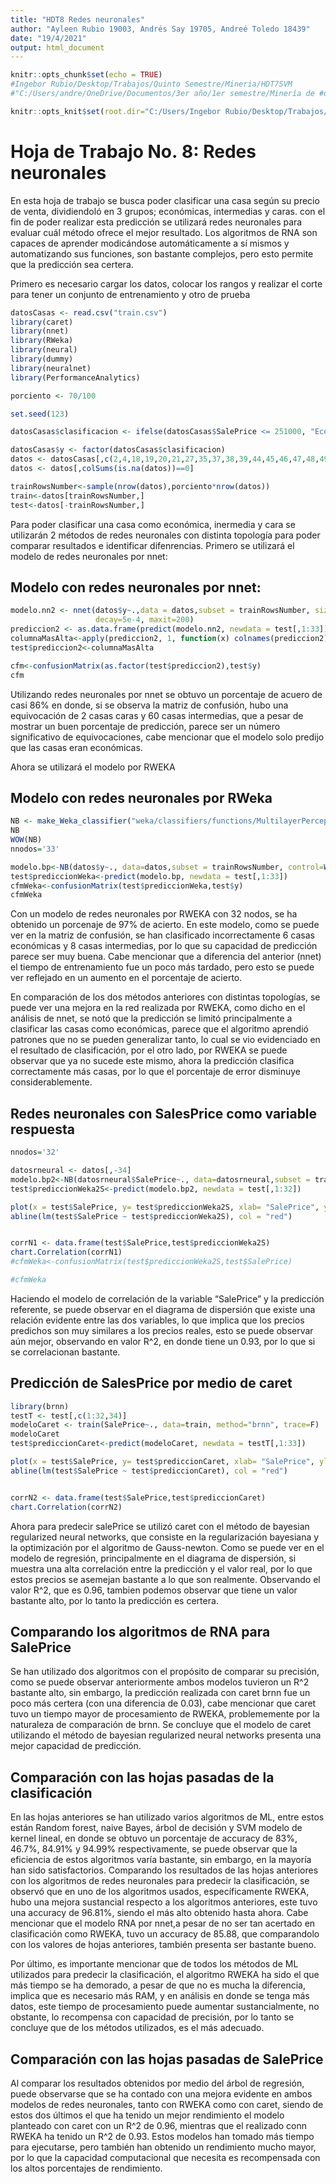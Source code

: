 ```yaml
---
title: "HDT8 Redes neuronales"
author: "Ayleen Rubio 19003, Andrés Say 19705, Andreé Toledo 18439"
date: "19/4/2021"
output: html_document
---
```


```r
knitr::opts_chunk$set(echo = TRUE)
#Ingebor Rubio/Desktop/Trabajos/Quinto Semestre/Mineria/HDT7SVM
#"C:/Users/andre/OneDrive/Documentos/3er año/1er semestre/Minería de #datos/HDT8-Redes-neuronales"

knitr::opts_knit$set(root.dir="C:/Users/Ingebor Rubio/Desktop/Trabajos/Quinto Semestre/Mineria/HDT8-Redes-neuronales")
```


# Hoja de Trabajo No. 8: Redes neuronales

En esta hoja de trabajo se busca poder clasificar una casa según su precio de venta, dividiendoló en 3 grupos; económicas, intermedias y caras. con el fin de poder realizar esta predicción se utilizará redes neuronales para evaluar cuál método ofrece el mejor resultado. Los algoritmos de RNA son capaces de aprender modicándose automáticamente a sí mismos y automatizando sus funciones, son bastante complejos, pero esto permite que la predicción sea certera.

Primero es necesario cargar los datos, colocar los rangos y realizar el corte para tener un conjunto de entrenamiento y otro de prueba

```r
datosCasas <- read.csv("train.csv")
library(caret)
library(nnet)
library(RWeka)
library(neural)
library(dummy)
library(neuralnet)
library(PerformanceAnalytics)

porciento <- 70/100

set.seed(123)

datosCasas$clasificacion <- ifelse(datosCasas$SalePrice <= 251000, "Economicas", ifelse(datosCasas$SalePrice <= 538000, "Intermedias", ifelse(datosCasas$SalePrice <= 755000, "Caras")))

datosCasas$y <- factor(datosCasas$clasificacion)
datos <- datosCasas[,c(2,4,18,19,20,21,27,35,37,38,39,44,45,46,47,48,49,50,51,52,53,55,57,60,62,63,67,68,69,70,71,72,76,77,78,81,83)]
datos <- datos[,colSums(is.na(datos))==0]

trainRowsNumber<-sample(nrow(datos),porciento*nrow(datos))
train<-datos[trainRowsNumber,]
test<-datos[-trainRowsNumber,]
```

Para poder clasificar una casa como económica, inermedia y cara se utilizarán 2 métodos de redes neuronales con distinta topología para poder comparar resultados e identificar difenrencias.
Primero se utilizará el modelo de redes neuronales por nnet:

## Modelo con redes neuronales por nnet:

```r


modelo.nn2 <- nnet(datos$y~.,data = datos,subset = trainRowsNumber, size=2, rang=0.1,
                   decay=5e-4, maxit=200) 
prediccion2 <- as.data.frame(predict(modelo.nn2, newdata = test[,1:33]))
columnaMasAlta<-apply(prediccion2, 1, function(x) colnames(prediccion2)[which.max(x)])
test$prediccion2<-columnaMasAlta 

cfm<-confusionMatrix(as.factor(test$prediccion2),test$y)
cfm
```

Utilizando redes neuronales por nnet se obtuvo un porcentaje de acuero de casi 86% en donde, si se observa la matriz de confusión, hubo una equivocación de 2 casas caras y 60 casas intermedias, que a pesar de mostrar un buen porcentaje de predicción, parece ser un número significativo de equivocaciones, cabe mencionar que el modelo solo predijo que las casas eran económicas.

Ahora se utilizará el modelo por RWEKA

## Modelo con redes neuronales por RWeka

```r
NB <- make_Weka_classifier("weka/classifiers/functions/MultilayerPerceptron")
NB 
WOW(NB)
nnodos='33'

modelo.bp<-NB(datos$y~., data=datos,subset = trainRowsNumber, control=Weka_control(H=nnodos, N=1000, G=TRUE), options=NULL)
test$prediccionWeka<-predict(modelo.bp, newdata = test[,1:33])
cfmWeka<-confusionMatrix(test$prediccionWeka,test$y)
cfmWeka
```

Con un modelo de redes neuronales por RWEKA con 32 nodos, se ha obtenido un porcenaje de 97% de acierto. En este modelo, como se puede ver en la matriz de confusión, se han clasificado incorrectamente 6 casas económicas y 8 casas intermedias, por lo que su capacidad de predicción parece ser muy buena. Cabe mencionar que a diferencia del anterior (nnet) el tiempo de entrenamiento fue un poco más tardado, pero esto se puede ver reflejado en un aumento en el porcentaje de acierto.

En comparación de los dos métodos anteriores con distintas topologías, se puede ver una mejora en la red realizada por RWEKA, como dicho en el análisis de nnet, se notó que la predicción se limitó principalmente a clasificar las casas como económicas, parece que el algoritmo aprendió patrones que no se pueden generalizar tanto, lo cual se vio evidenciado en el resultado de clasificación, por el otro lado, por RWEKA se puede observar que ya no sucede este mismo, ahora la predicción clasifica correctamente más casas, por lo que el porcentaje de error disminuye considerablemente.

## Redes neuronales con SalesPrice como variable respuesta

```r

nnodos='32'

datosrneural <- datos[,-34]
modelo.bp2<-NB(datosrneural$SalePrice~., data=datosrneural,subset = trainRowsNumber, control=Weka_control(H=nnodos, N=1000, G=TRUE), options=NULL)
test$prediccionWeka2S<-predict(modelo.bp2, newdata = test[,1:32])

plot(x = test$SalePrice, y= test$prediccionWeka2S, xlab= "SalePrice", ylab= "Prediccion", main = "SalePrice vs predicción")
abline(lm(test$SalePrice ~ test$prediccionWeka2S), col = "red")


corrN1 <- data.frame(test$SalePrice,test$prediccionWeka2S)
chart.Correlation(corrN1)
#cfmWeka<-confusionMatrix(test$prediccionWeka2S,test$SalePrice)

#cfmWeka
```

Haciendo el modelo de correlación de la variable "SalePrice" y la predicción referente, se puede observar en el diagrama de dispersión que existe una relación evidente entre las dos variables, lo que implica que los precios predichos son muy similares a los precios reales, esto se puede observar aún mejor, observando en valor R^2, en donde tiene un 0.93, por lo que si se correlacionan bastante.

## Predicción de SalesPrice por medio de caret

```r
library(brnn)
testT <- test[,c(1:32,34)]
modeloCaret <- train(SalePrice~., data=train, method="brnn", trace=F)
modeloCaret
test$prediccionCaret<-predict(modeloCaret, newdata = testT[,1:33])

plot(x = test$SalePrice, y= test$prediccionCaret, xlab= "SalePrice", ylab= "Prediccion", main = "SalePrice vs predicción")
abline(lm(test$SalePrice ~ test$prediccionCaret), col = "red")


corrN2 <- data.frame(test$SalePrice,test$prediccionCaret)
chart.Correlation(corrN2)
```

Ahora para predecir salePrice se utilizó caret con el método de bayesian regularized neural networks, que consiste en la regularización bayesiana y la optimización por el algoritmo de Gauss-newton. Como se puede ver en el modelo de regresión, principalmente en el diagrama de dispersión, si muestra una alta correlación entre la predicción y el valor real, por lo que estos precios se asemejan bastante a lo que son realmente. Observando el valor R^2, que es 0.96, tambien podemos observar que tiene un valor bastante alto, por lo tanto la predicción es certera.

## Comparando los algoritmos de RNA para SalePrice

Se han utilizado dos algoritmos con el propósito de comparar su precisión, como se puede observar anteriormente ambos modelos tuvieron un R^2 bastante alto, sin embargo, la predicción realizada con caret brnn fue un poco más certera (con una diferencia de 0.03), cabe mencionar que caret tuvo un tiempo mayor de procesamiento de RWEKA, problememente por la naturaleza de comparación de brnn. Se concluye que el modelo de caret utilizando el método de bayesian regularized neural networks presenta una mejor capacidad de predicción.

## Comparación con las hojas pasadas de la clasificación

En las hojas anteriores se han utilizado varios algoritmos de ML, entre estos están Random forest, naive Bayes, árbol de decisión y SVM modelo de kernel lineal, en donde se obtuvo un porcentaje de accuracy de 83%, 46.7%, 84.91% y 94.99% respectivamente, se puede observar que la eficiencia de estos algoritmos varía bastante, sin embargo, en la mayoría han sido satisfactorios. Comparando los resultados de las hojas anteriores con los algoritmos de redes neuronales para predecir la clasificación, se observó que en uno de los algoritmos usados, específicamente RWEKA, hubo una mejora sustancial respecto a los algoritmos anteriores, este tuvo una accuracy de 96.81%, siendo el más alto obtenido hasta ahora. Cabe mencionar que el modelo RNA por nnet,a pesar de no ser tan acertado en clasificación como RWEKA, tuvo un accuracy de 85.88, que comparandolo con los valores de hojas anteriores, también presenta ser bastante bueno. 

Por último, es importante mencionar que de todos los métodos de ML utilizados para predecir la clasificación, el algoritmo RWEKA ha sido el que más tiempo se ha demorado, a pesar de que no es mucha la diferencia, implica que es necesario más RAM, y en análisis en donde se tenga más datos, este tiempo de procesamiento puede aumentar sustancialmente, no obstante, lo recompensa con capacidad de precisión, por lo tanto se concluye que de los métodos utilizados, es el más adecuado.

## Comparación con las hojas pasadas de SalePrice

Al comparar los resultados obtenidos por medio del árbol de regresión, puede observarse que se ha contado con una mejora evidente en ambos modelos de redes neuronales, tanto con RWEKA como con caret, siendo de estos dos últimos el que ha tenido un mejor rendimiento el modelo planteado con caret con un  R^2 de 0.96, mientras que el realizado conn RWEKA ha tenido un  R^2 de 0.93. 
Estos modelos han tomado más tiempo para ejecutarse, pero también han obtenido un rendimiento mucho mayor, por lo que la capacidad computacional que necesita es recompensada con los altos porcentajes de rendimiento.
